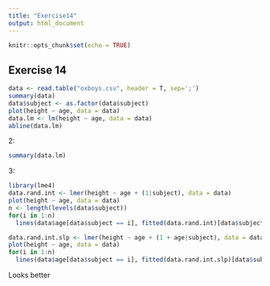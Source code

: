 ```yaml
---
title: "Exercise14"
output: html_document
---
```


```r
knitr::opts_chunk$set(echo = TRUE)
```

## Exercise 14

```r
data <- read.table("oxboys.csv", header = T, sep=';')
summary(data)
data$subject <- as.factor(data$subject)
plot(height ~ age, data = data)
data.lm <- lm(height ~ age, data = data)
abline(data.lm)

```



2: 
```r
summary(data.lm)
```


3:
```r
library(lme4)
data.rand.int <- lmer(height ~ age + (1|subject), data = data)
plot(height ~ age, data = data)
n <- length(levels(data$subject))
for(i in 1:n)
  lines(data$age[data$subject == i], fitted(data.rand.int)[data$subject == i])
```






```r
data.rand.int.slp <- lmer(height ~ age + (1 + age|subject), data = data)
plot(height ~ age, data = data)
for(i in 1:n)
  lines(data$age[data$subject == i], fitted(data.rand.int.slp)[data$subject == i])
```


Looks better




















